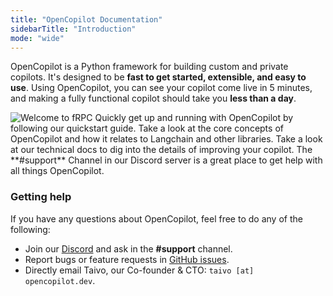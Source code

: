 ```yaml
---
title: "OpenCopilot Documentation"
sidebarTitle: "Introduction"
mode: "wide"
---
```


OpenCopilot is a Python framework for building custom and private copilots.
It's designed to be **fast to get started, extensible, and easy to use**.
Using OpenCopilot, you can see your copilot come live in 5 minutes, and
making a fully functional copilot should take you **less than a day**.

<img className="w-full" src="https://placehold.co/674x242" alt="Welcome to fRPC" />

<CardGroup cols={2}>
  <Card
    title="Getting Started"
    icon="circle-play"
    href="/welcome/getting-started"
  >
    Quickly get up and running with OpenCopilot by following our quickstart guide.
  </Card>
  <Card title="Concepts" icon="lightbulb-on" href="/welcome/concepts">
    Take a look at the core concepts of OpenCopilot and how it relates to Langchain and other libraries.
  </Card>
  <Card
    title="Technical Docs"
    icon="book-open-cover"
    href="/improve/index"
  >
    Take a look at our technical docs to dig into the details of improving your copilot.
  </Card>
  <Card
    title="Join Our Discord"
    icon="discord"
    href="https://discord.gg/P8vQCpwwDe"
  >
    The **#support** Channel in our Discord server is a great place to get help
    with all things OpenCopilot.
  </Card>
</CardGroup>


### Getting help

If you have any questions about OpenCopilot, feel free to do any of the following:

* Join our [Discord](https://discord.gg/P8vQCpwwDe) and ask in the **#support** channel.
* Report bugs or feature requests in [GitHub issues](https://github.com/opencopilotdev/opencopilot/issues).
* Directly email Taivo, our Co-founder & CTO: `taivo [at] opencopilot.dev`.